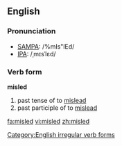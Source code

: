 ==English==
===Pronunciation===
*[[w:SAMPA|SAMPA]]: /%mIs"lEd/
*[[w:IPA|IPA]]: /ˌmɪsˈlεd/

===Verb form===
[[Category:English irregular verb forms]]
'''misled'''

# past tense of to [[mislead]]
# past participle of to [[mislead]]

[[fa:misled]]
[[vi:misled]]
[[zh:misled]]